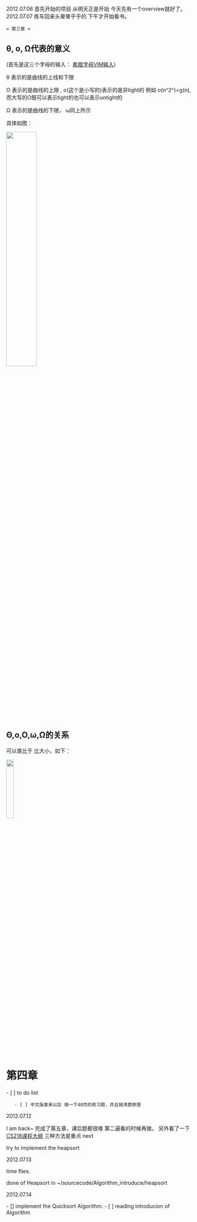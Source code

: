 2012.07.06
首先开始的项目 从明天正是开始 今天先有一个overview就好了。
2012.07.07
练车回来头晕晕乎乎的 下午才开始看书。

 = 第三章 = 

== θ, ο, Ω代表的意义 ==
(首先是这三个字母的输入： [[希腊字母VIM输入]])

θ 表示的是曲线的上线和下限

Ο 表示的是曲线的上限 , ο(这个是小写的)表示的是非tight的 例如 ο(n^2^)=g(n), 而大写的Ο既可以表示tight的也可以表示untight的

Ω 表示的是曲线的下限， ω同上所示

具体如图：

<img src="images/1.png" width="40%" height="40%"/>

== Θ,ο,Ο,ω,Ω的关系 ==

可以类比于 比大小，如下：

<img src="images/2.png" width="20%" height="20%"/>

= 第四章 =

- [ ] to do list
    - [ ] 中文版拿来以后 做一下40页的练习题，并且搞清楚原理

2012.07.12

I am back~
完成了第五章，课后题都很难 第二遍看的时候再做。
另外看了一下 [[../html/course/CS218/final_syllabus| CS218课程大纲]] 三种方法是重点
next

try to implement the heapsort

2012.07.13

time flies.

done of Heapsort in ~/sourcecode/Algorithm_introduce/heapsort

{{{class="brush: c"
	bool dataInit(){
	
	  int size = 0;
	  cin >> size;
	  data.resize( size);
	  heapSize = size;
	  srand(time(NULL));
	  for ( int iter = 0; iter < data.size(); ++iter){
		data[iter] = rand();
	  }
	  return true;
	}
}}}

2012.07.14

- [] implement the Quicksort Algorithm.
- [ ] reading introducion of Algorithm
